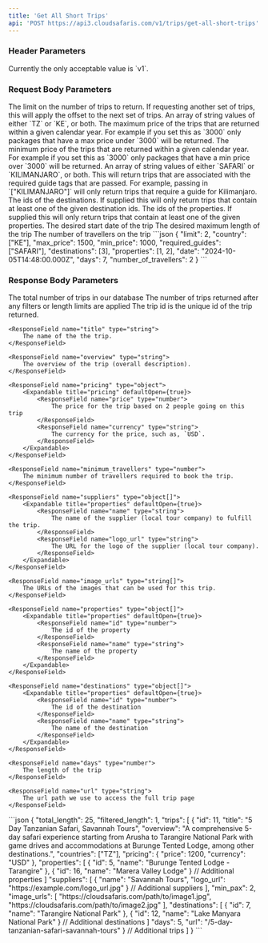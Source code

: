 ```yaml
---
title: 'Get All Short Trips'
api: 'POST https://api3.cloudsafaris.com/v1/trips/get-all-short-trips'
---
```


### Header Parameters
<ParamField header="CloudSafaris-API-Version" type="string" default="v1">
  Currently the only acceptable value is `v1`.
</ParamField>

### Request Body Parameters

<ParamField body="limit" type="number">
  The limit on the number of trips to return.
</ParamField>

<ParamField body="offset" type="number" default={0}>
    If requesting another set of trips, this will apply the offset to the next set of trips.
</ParamField>

<ParamField body="countries" type="string[]" default={[]}>
    An array of string values of either `TZ` or `KE`, or both.
</ParamField>

<ParamField body="max_price" type="number" default={10000}>
    The maximum price of the trips that are returned within a given calendar year. 
    For example if you set this as `3000` only packages that have a max price under `3000` will be returned.
</ParamField>

<ParamField body="min_price" type="number" default={0}>
    The minimum price of the trips that are returned within a given calendar year. 
    For example if you set this as `3000` only packages that have a min price over `3000` will be returned.
</ParamField>

<ParamField body="required_guides" type="string[]" default={[]}>
    An array of string values of either `SAFARI` or `KILIMANJARO`, or both. This will return trips that are associated with the required guide tags that are passed.
    For example, passing in `["KILIMANJARO"]` will only return trips that require a guide for Kilimanjaro.
</ParamField>

<ParamField body="destinations" type="number[]" default={[]}>
    The ids of the destinations. If supplied this will only return trips that contain at least one of the given destination ids.
</ParamField>

<ParamField body="properties" type="number[]" default={[]}>
    The ids of the properties. If supplied this will only return trips that contain at least one of the given properties.
</ParamField>

<ParamField body="date" type="date" required>
  The desired start date of the trip
</ParamField>

<ParamField body="days" type="number">
  The desired maximum length of the trip
</ParamField>

<ParamField body="number_of_travellers" type="number" default={2}>
  The number of travellers on the trip
</ParamField>

<RequestExample>
  ```json
  {
    "limit": 2,
    "country": ["KE"],
    "max_price": 1500,
    "min_price": 1000, 
    "required_guides": ["SAFARI"], 
    "destinations": [3], 
    "properties": [1, 2], 
    "date": "2024-10-05T14:48:00.000Z", 
    "days": 7, 
    "number_of_travellers": 2
  }
```
</RequestExample>

### Response Body Parameters
<ResponseField name="total_length" type="number">
    The total number of trips in our database
</ResponseField>
<ResponseField name="filtered_length" type="number">
    The number of trips returned after any filters or length limits are applied
</ResponseField>
<ResponseField name="trips" type="Trip Object Array">
  <Expandable title="trips" defaultOpen={true}>
    <ResponseField name="id" type="number">
        The trip id is the unique id of the trip returned.
    </ResponseField>

    <ResponseField name="title" type="string">
        The name of the the trip.
    </ResponseField>

    <ResponseField name="overview" type="string">
        The overview of the trip (overall description).
    </ResponseField>

    <ResponseField name="pricing" type="object">
        <Expandable title="pricing" defaultOpen={true}>
            <ResponseField name="price" type="number">
                The price for the trip based on 2 people going on this trip
            </ResponseField>
            <ResponseField name="currency" type="string">
                The currency for the price, such as, `USD`.
            </ResponseField>
        </Expandable>
    </ResponseField>

    <ResponseField name="minimum_travellers" type="number">
        The minimum number of travellers required to book the trip.
    </ResponseField>

    <ResponseField name="suppliers" type="object[]">
        <Expandable title="properties" defaultOpen={true}>
            <ResponseField name="name" type="string">
                The name of the supplier (local tour company) to fulfill the trip.
            </ResponseField>
            <ResponseField name="logo_url" type="string">
                The URL for the logo of the supplier (local tour company).
            </ResponseField>
        </Expandable>
    </ResponseField>

    <ResponseField name="image_urls" type="string[]">
        The URLs of the images that can be used for this trip.
    </ResponseField>
    
    <ResponseField name="properties" type="object[]">
        <Expandable title="properties" defaultOpen={true}>
            <ResponseField name="id" type="number">
                The id of the property
            </ResponseField>
            <ResponseField name="name" type="string">
                The name of the property
            </ResponseField>
        </Expandable>
    </ResponseField>

    <ResponseField name="destinations" type="object[]">
        <Expandable title="properties" defaultOpen={true}>
            <ResponseField name="id" type="number">
                The id of the destination
            </ResponseField>
            <ResponseField name="name" type="string">
                The name of the destination
            </ResponseField>
        </Expandable>
    </ResponseField>

    <ResponseField name="days" type="number">
        The length of the trip
    </ResponseField>

    <ResponseField name="url" type="string">
        The url path we use to access the full trip page
    </ResponseField>
  
  </Expandable>
</ResponseField>


<ResponseExample>
```json
{ 
    "total_length": 25,
    "filtered_length": 1, 
    "trips": [
        {
            "id": 11,
            "title": "5 Day Tanzanian Safari, Savannah Tours",
            "overview": "A comprehensive 5-day safari experience starting from Arusha to Tarangire National Park with game drives and accommodations at Burunge Tented Lodge, among other destinations.",
            "countries": ["TZ"],
            "pricing": {
                "price": 1200,
                "currency": "USD"
            },
            "properties": [
                {
                    "id": 5, 
                    "name": "Burunge Tented Lodge - Tarangire"
                }, 
                {
                    "id": 16, 
                    "name": "Marera Valley Lodge"
                }
                // Additional properties
            ]
            "suppliers": [
                {
                    "name": "Savannah Tours",
                    "logo_url": "https://example.com/logo_url.jpg"
                }
                // Additional suppliers
            ],
            "min_pax": 2, 
            "image_urls": [
                "https://cloudsafaris.com/path/to/image1.jpg",
                "https://cloudsafaris.com/path/to/image2.jpg"
            ],
            "destinations": [
                {
                    "id": 7, 
                    "name": "Tarangire National Park"
                }, 
                {
                    "id": 12, 
                    "name": "Lake Manyara National Park"
                }
                // Additional destinations
            ]
            "days": 5,
            "url": "/5-day-tanzanian-safari-savannah-tours"
        }
        // Additional trips
    ]
}
```
</ResponseExample>
